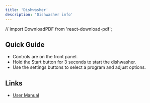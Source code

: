 ```yaml
---
title: 'Dishwasher'
description: 'Dishwasher info'
---
```

// import DownloadPDF from 'react-download-pdf';



## Quick Guide

- Controls are on the front panel.
- Hold the Start button for 3 seconds to start the dishwasher.
- Use the settings buttons to select a program and adjust options.

## Links

- [User Manual](https://www.dropbox.com/scl/fi/p6003gy6hlpxhr3hh7ctz/aspen-washer-dryer-guide.pdf?rlkey=h5e7m1x90x2ugtpuibes26m17&st=vkme0h25&dl=0)

